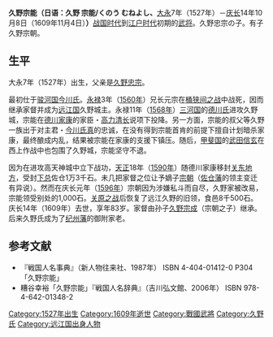 '''久野宗能（日语：久野 宗能/くのう むねよし、'''[[大永|大永]]7年（1527年）－[[庆长|庆长]]14年10月8日（1609年11月4日）'''）'''[[战国时代_(日本)|战国时代]]到[[江户时代|江户时代]]初期的[[武将|武将]]。久野忠宗の子。有子久野宗朝。

== 生平 ==
大永7年（1527年）出生，父亲是[[久野忠宗|久野忠宗]]。

最初仕于[[駿河國|骏河国]][[今川氏|今川氏]]。[[永祿|永禄]]3年（[[1560年|1560年]]）兄长元宗在[[桶狹間之戰|桶狭间之战]]中战死，因而继承家督并成为[[遠江國|远江国]]久野城主。永禄11年（[[1568年|1568年]]）[[三河國|三河国]]的[[德川氏|德川氏]]进攻久野城，宗能在[[德川家康|德川家康]]的家臣・[[高力清長|高力清长]]说项下投降。另一方面，宗能的叔父等久野一族出于对主君・[[今川氏真|今川氏真]]的忠诚，在没有得到宗能首肯的前提下擅自计划暗杀家康，最终酿成内乱，结果被宗能在家康的支援下镇压。随后，[[甲斐國|甲斐国]]的[[武田信玄|武田信玄]]在西上作战中也包围了久野城，宗能坚守不退。

因为在进攻高天神城中立下战功，[[天正_(日本)|天正]]18年（[[1590年|1590年]]）随德川家康移封[[關東地方|关东地方]]，受封[[下總國|下总]]佐仓1万3千石。未几把家督之位让予嫡子[[宗朝|宗朝]]（[[佐倉藩|佐仓藩]]的领主变迁有异说）。然而在庆长元年（[[1596年|1596年]]）宗朝因为涉嫌私斗而自尽，久野家被改易，宗能领受别处的1,000石。[[關原之戰|关原之战]]后恢复了远江久野的旧领，食邑8千500石。庆长14年（1609年）去世，享年83岁。家督由孙子[[久野宗成|久野宗成]]（宗朝之子）继承。后来久野氏成为了[[紀州藩|纪州藩]]的御附家老。

== 参考文献 ==
* 『戦国人名事典』（新人物往来社、1987年） ISBN 4-404-01412-0 P304「久野宗能」
* 糟谷幸裕「久野宗能」『戦国人名辞典』（吉川弘文館、2006年） ISBN 978-4-642-01348-2
[[Category:1527年出生|Category:1527年出生]]
[[Category:1609年逝世|Category:1609年逝世]]
[[Category:戰國武將|Category:戰國武將]]
[[Category:久野氏|Category:久野氏]]
[[Category:远江国出身人物|Category:远江国出身人物]]